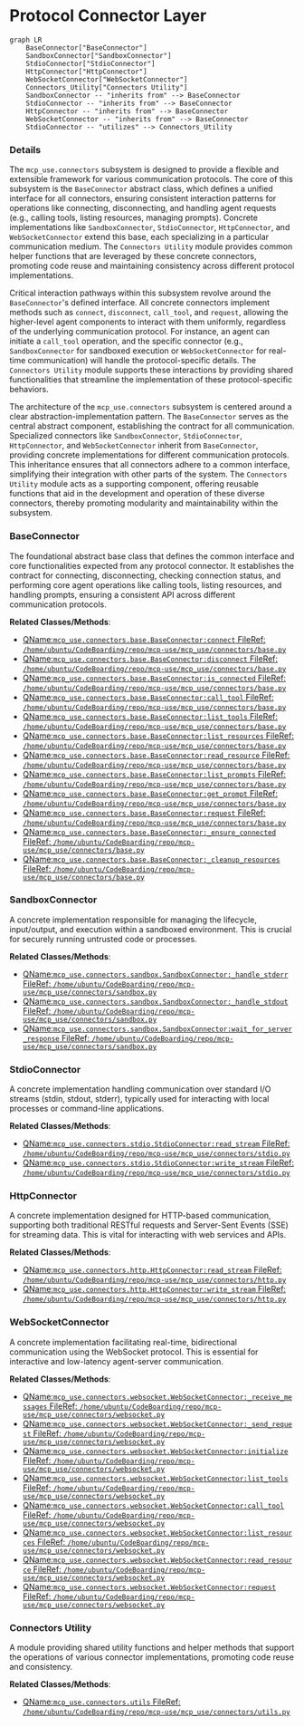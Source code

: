 # Protocol Connector Layer
```mermaid
graph LR
    BaseConnector["BaseConnector"]
    SandboxConnector["SandboxConnector"]
    StdioConnector["StdioConnector"]
    HttpConnector["HttpConnector"]
    WebSocketConnector["WebSocketConnector"]
    Connectors_Utility["Connectors Utility"]
    SandboxConnector -- "inherits from" --> BaseConnector
    StdioConnector -- "inherits from" --> BaseConnector
    HttpConnector -- "inherits from" --> BaseConnector
    WebSocketConnector -- "inherits from" --> BaseConnector
    StdioConnector -- "utilizes" --> Connectors_Utility
```

### Details

The `mcp_use.connectors` subsystem is designed to provide a flexible and extensible framework for various communication protocols. The core of this subsystem is the `BaseConnector` abstract class, which defines a unified interface for all connectors, ensuring consistent interaction patterns for operations like connecting, disconnecting, and handling agent requests (e.g., calling tools, listing resources, managing prompts). Concrete implementations like `SandboxConnector`, `StdioConnector`, `HttpConnector`, and `WebSocketConnector` extend this base, each specializing in a particular communication medium. The `Connectors Utility` module provides common helper functions that are leveraged by these concrete connectors, promoting code reuse and maintaining consistency across different protocol implementations.

Critical interaction pathways within this subsystem revolve around the `BaseConnector`'s defined interface. All concrete connectors implement methods such as `connect`, `disconnect`, `call_tool`, and `request`, allowing the higher-level agent components to interact with them uniformly, regardless of the underlying communication protocol. For instance, an agent can initiate a `call_tool` operation, and the specific connector (e.g., `SandboxConnector` for sandboxed execution or `WebSocketConnector` for real-time communication) will handle the protocol-specific details. The `Connectors Utility` module supports these interactions by providing shared functionalities that streamline the implementation of these protocol-specific behaviors.

The architecture of the `mcp_use.connectors` subsystem is centered around a clear abstraction-implementation pattern. The `BaseConnector` serves as the central abstract component, establishing the contract for all communication. Specialized connectors like `SandboxConnector`, `StdioConnector`, `HttpConnector`, and `WebSocketConnector` inherit from `BaseConnector`, providing concrete implementations for different communication protocols. This inheritance ensures that all connectors adhere to a common interface, simplifying their integration with other parts of the system. The `Connectors Utility` module acts as a supporting component, offering reusable functions that aid in the development and operation of these diverse connectors, thereby promoting modularity and maintainability within the subsystem.

### BaseConnector
The foundational abstract base class that defines the common interface and core functionalities expected from any protocol connector. It establishes the contract for connecting, disconnecting, checking connection status, and performing core agent operations like calling tools, listing resources, and handling prompts, ensuring a consistent API across different communication protocols.


**Related Classes/Methods**:

- <a href="https://github.com/mcp-use/mcp-use/blob/main/mcp_use/connectors/base.py" target="_blank" rel="noopener noreferrer">QName:`mcp_use.connectors.base.BaseConnector:connect` FileRef: `/home/ubuntu/CodeBoarding/repo/mcp-use/mcp_use/connectors/base.py`</a>
- <a href="https://github.com/mcp-use/mcp-use/blob/main/mcp_use/connectors/base.py" target="_blank" rel="noopener noreferrer">QName:`mcp_use.connectors.base.BaseConnector:disconnect` FileRef: `/home/ubuntu/CodeBoarding/repo/mcp-use/mcp_use/connectors/base.py`</a>
- <a href="https://github.com/mcp-use/mcp-use/blob/main/mcp_use/connectors/base.py" target="_blank" rel="noopener noreferrer">QName:`mcp_use.connectors.base.BaseConnector:is_connected` FileRef: `/home/ubuntu/CodeBoarding/repo/mcp-use/mcp_use/connectors/base.py`</a>
- <a href="https://github.com/mcp-use/mcp-use/blob/main/mcp_use/connectors/base.py" target="_blank" rel="noopener noreferrer">QName:`mcp_use.connectors.base.BaseConnector:call_tool` FileRef: `/home/ubuntu/CodeBoarding/repo/mcp-use/mcp_use/connectors/base.py`</a>
- <a href="https://github.com/mcp-use/mcp-use/blob/main/mcp_use/connectors/base.py" target="_blank" rel="noopener noreferrer">QName:`mcp_use.connectors.base.BaseConnector:list_tools` FileRef: `/home/ubuntu/CodeBoarding/repo/mcp-use/mcp_use/connectors/base.py`</a>
- <a href="https://github.com/mcp-use/mcp-use/blob/main/mcp_use/connectors/base.py" target="_blank" rel="noopener noreferrer">QName:`mcp_use.connectors.base.BaseConnector:list_resources` FileRef: `/home/ubuntu/CodeBoarding/repo/mcp-use/mcp_use/connectors/base.py`</a>
- <a href="https://github.com/mcp-use/mcp-use/blob/main/mcp_use/connectors/base.py" target="_blank" rel="noopener noreferrer">QName:`mcp_use.connectors.base.BaseConnector:read_resource` FileRef: `/home/ubuntu/CodeBoarding/repo/mcp-use/mcp_use/connectors/base.py`</a>
- <a href="https://github.com/mcp-use/mcp-use/blob/main/mcp_use/connectors/base.py" target="_blank" rel="noopener noreferrer">QName:`mcp_use.connectors.base.BaseConnector:list_prompts` FileRef: `/home/ubuntu/CodeBoarding/repo/mcp-use/mcp_use/connectors/base.py`</a>
- <a href="https://github.com/mcp-use/mcp-use/blob/main/mcp_use/connectors/base.py" target="_blank" rel="noopener noreferrer">QName:`mcp_use.connectors.base.BaseConnector:get_prompt` FileRef: `/home/ubuntu/CodeBoarding/repo/mcp-use/mcp_use/connectors/base.py`</a>
- <a href="https://github.com/mcp-use/mcp-use/blob/main/mcp_use/connectors/base.py" target="_blank" rel="noopener noreferrer">QName:`mcp_use.connectors.base.BaseConnector:request` FileRef: `/home/ubuntu/CodeBoarding/repo/mcp-use/mcp_use/connectors/base.py`</a>
- <a href="https://github.com/mcp-use/mcp-use/blob/main/mcp_use/connectors/base.py" target="_blank" rel="noopener noreferrer">QName:`mcp_use.connectors.base.BaseConnector:_ensure_connected` FileRef: `/home/ubuntu/CodeBoarding/repo/mcp-use/mcp_use/connectors/base.py`</a>
- <a href="https://github.com/mcp-use/mcp-use/blob/main/mcp_use/connectors/base.py" target="_blank" rel="noopener noreferrer">QName:`mcp_use.connectors.base.BaseConnector:_cleanup_resources` FileRef: `/home/ubuntu/CodeBoarding/repo/mcp-use/mcp_use/connectors/base.py`</a>


### SandboxConnector
A concrete implementation responsible for managing the lifecycle, input/output, and execution within a sandboxed environment. This is crucial for securely running untrusted code or processes.


**Related Classes/Methods**:

- <a href="https://github.com/mcp-use/mcp-use/blob/main/mcp_use/connectors/sandbox.py" target="_blank" rel="noopener noreferrer">QName:`mcp_use.connectors.sandbox.SandboxConnector:_handle_stderr` FileRef: `/home/ubuntu/CodeBoarding/repo/mcp-use/mcp_use/connectors/sandbox.py`</a>
- <a href="https://github.com/mcp-use/mcp-use/blob/main/mcp_use/connectors/sandbox.py" target="_blank" rel="noopener noreferrer">QName:`mcp_use.connectors.sandbox.SandboxConnector:_handle_stdout` FileRef: `/home/ubuntu/CodeBoarding/repo/mcp-use/mcp_use/connectors/sandbox.py`</a>
- <a href="https://github.com/mcp-use/mcp-use/blob/main/mcp_use/connectors/sandbox.py" target="_blank" rel="noopener noreferrer">QName:`mcp_use.connectors.sandbox.SandboxConnector:wait_for_server_response` FileRef: `/home/ubuntu/CodeBoarding/repo/mcp-use/mcp_use/connectors/sandbox.py`</a>


### StdioConnector
A concrete implementation handling communication over standard I/O streams (stdin, stdout, stderr), typically used for interacting with local processes or command-line applications.


**Related Classes/Methods**:

- <a href="https://github.com/mcp-use/mcp-use/blob/main/mcp_use/connectors/stdio.py" target="_blank" rel="noopener noreferrer">QName:`mcp_use.connectors.stdio.StdioConnector:read_stream` FileRef: `/home/ubuntu/CodeBoarding/repo/mcp-use/mcp_use/connectors/stdio.py`</a>
- <a href="https://github.com/mcp-use/mcp-use/blob/main/mcp_use/connectors/stdio.py" target="_blank" rel="noopener noreferrer">QName:`mcp_use.connectors.stdio.StdioConnector:write_stream` FileRef: `/home/ubuntu/CodeBoarding/repo/mcp-use/mcp_use/connectors/stdio.py`</a>


### HttpConnector
A concrete implementation designed for HTTP-based communication, supporting both traditional RESTful requests and Server-Sent Events (SSE) for streaming data. This is vital for interacting with web services and APIs.


**Related Classes/Methods**:

- <a href="https://github.com/mcp-use/mcp-use/blob/main/mcp_use/connectors/http.py" target="_blank" rel="noopener noreferrer">QName:`mcp_use.connectors.http.HttpConnector:read_stream` FileRef: `/home/ubuntu/CodeBoarding/repo/mcp-use/mcp_use/connectors/http.py`</a>
- <a href="https://github.com/mcp-use/mcp-use/blob/main/mcp_use/connectors/http.py" target="_blank" rel="noopener noreferrer">QName:`mcp_use.connectors.http.HttpConnector:write_stream` FileRef: `/home/ubuntu/CodeBoarding/repo/mcp-use/mcp_use/connectors/http.py`</a>


### WebSocketConnector
A concrete implementation facilitating real-time, bidirectional communication using the WebSocket protocol. This is essential for interactive and low-latency agent-server communication.


**Related Classes/Methods**:

- <a href="https://github.com/mcp-use/mcp-use/blob/main/mcp_use/connectors/websocket.py" target="_blank" rel="noopener noreferrer">QName:`mcp_use.connectors.websocket.WebSocketConnector:_receive_messages` FileRef: `/home/ubuntu/CodeBoarding/repo/mcp-use/mcp_use/connectors/websocket.py`</a>
- <a href="https://github.com/mcp-use/mcp-use/blob/main/mcp_use/connectors/websocket.py" target="_blank" rel="noopener noreferrer">QName:`mcp_use.connectors.websocket.WebSocketConnector:_send_request` FileRef: `/home/ubuntu/CodeBoarding/repo/mcp-use/mcp_use/connectors/websocket.py`</a>
- <a href="https://github.com/mcp-use/mcp-use/blob/main/mcp_use/connectors/websocket.py" target="_blank" rel="noopener noreferrer">QName:`mcp_use.connectors.websocket.WebSocketConnector:initialize` FileRef: `/home/ubuntu/CodeBoarding/repo/mcp-use/mcp_use/connectors/websocket.py`</a>
- <a href="https://github.com/mcp-use/mcp-use/blob/main/mcp_use/connectors/websocket.py" target="_blank" rel="noopener noreferrer">QName:`mcp_use.connectors.websocket.WebSocketConnector:list_tools` FileRef: `/home/ubuntu/CodeBoarding/repo/mcp-use/mcp_use/connectors/websocket.py`</a>
- <a href="https://github.com/mcp-use/mcp-use/blob/main/mcp_use/connectors/websocket.py" target="_blank" rel="noopener noreferrer">QName:`mcp_use.connectors.websocket.WebSocketConnector:call_tool` FileRef: `/home/ubuntu/CodeBoarding/repo/mcp-use/mcp_use/connectors/websocket.py`</a>
- <a href="https://github.com/mcp-use/mcp-use/blob/main/mcp_use/connectors/websocket.py" target="_blank" rel="noopener noreferrer">QName:`mcp_use.connectors.websocket.WebSocketConnector:list_resources` FileRef: `/home/ubuntu/CodeBoarding/repo/mcp-use/mcp_use/connectors/websocket.py`</a>
- <a href="https://github.com/mcp-use/mcp-use/blob/main/mcp_use/connectors/websocket.py" target="_blank" rel="noopener noreferrer">QName:`mcp_use.connectors.websocket.WebSocketConnector:read_resource` FileRef: `/home/ubuntu/CodeBoarding/repo/mcp-use/mcp_use/connectors/websocket.py`</a>
- <a href="https://github.com/mcp-use/mcp-use/blob/main/mcp_use/connectors/websocket.py" target="_blank" rel="noopener noreferrer">QName:`mcp_use.connectors.websocket.WebSocketConnector:request` FileRef: `/home/ubuntu/CodeBoarding/repo/mcp-use/mcp_use/connectors/websocket.py`</a>


### Connectors Utility
A module providing shared utility functions and helper methods that support the operations of various connector implementations, promoting code reuse and consistency.


**Related Classes/Methods**:

- <a href="https://github.com/mcp-use/mcp-use/blob/main/mcp_use/connectors/utils.py" target="_blank" rel="noopener noreferrer">QName:`mcp_use.connectors.utils` FileRef: `/home/ubuntu/CodeBoarding/repo/mcp-use/mcp_use/connectors/utils.py`</a>
